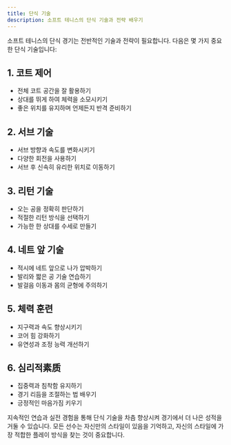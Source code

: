 ```yaml
---
title: 단식 기술
description: 소프트 테니스의 단식 기술과 전략 배우기
---
```


소프트 테니스의 단식 경기는 전반적인 기술과 전략이 필요합니다. 다음은 몇 가지 중요한 단식 기술입니다:

## 1. 코트 제어

- 전체 코트 공간을 잘 활용하기
- 상대를 뛰게 하여 체력을 소모시키기
- 좋은 위치를 유지하며 언제든지 반격 준비하기

## 2. 서브 기술

- 서브 방향과 속도를 변화시키기
- 다양한 회전을 사용하기
- 서브 후 신속히 유리한 위치로 이동하기

## 3. 리턴 기술

- 오는 공을 정확히 판단하기
- 적절한 리턴 방식을 선택하기
- 가능한 한 상대를 수세로 만들기

## 4. 네트 앞 기술

- 적시에 네트 앞으로 나가 압박하기
- 발리와 짧은 공 기술 연습하기
- 발걸음 이동과 몸의 균형에 주의하기

## 5. 체력 훈련

- 지구력과 속도 향상시키기
- 코어 힘 강화하기
- 유연성과 조정 능력 개선하기

## 6. 심리적素质

- 집중력과 침착함 유지하기
- 경기 리듬을 조절하는 법 배우기
- 긍정적인 마음가짐 키우기

지속적인 연습과 실전 경험을 통해 단식 기술을 차츰 향상시켜 경기에서 더 나은 성적을 거둘 수 있습니다. 모든 선수는 자신만의 스타일이 있음을 기억하고, 자신의 스타일에 가장 적합한 플레이 방식을 찾는 것이 중요합니다.